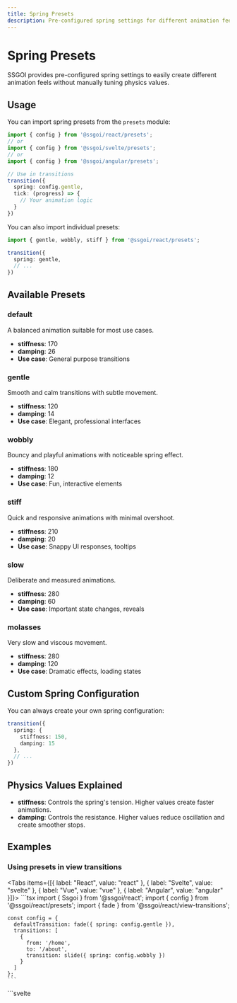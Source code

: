 ```yaml
---
title: Spring Presets
description: Pre-configured spring settings for different animation feels
---
```


# Spring Presets

SSGOI provides pre-configured spring settings to easily create different animation feels without manually tuning physics values.

## Usage

You can import spring presets from the `presets` module:

```typescript
import { config } from '@ssgoi/react/presets';
// or
import { config } from '@ssgoi/svelte/presets';
// or
import { config } from '@ssgoi/angular/presets';

// Use in transitions
transition({
  spring: config.gentle,
  tick: (progress) => {
    // Your animation logic
  }
})
```

You can also import individual presets:

```typescript
import { gentle, wobbly, stiff } from '@ssgoi/react/presets';

transition({
  spring: gentle,
  // ...
})
```

## Available Presets

### default
A balanced animation suitable for most use cases.
- **stiffness**: 170
- **damping**: 26
- **Use case**: General purpose transitions

### gentle
Smooth and calm transitions with subtle movement.
- **stiffness**: 120
- **damping**: 14
- **Use case**: Elegant, professional interfaces

### wobbly
Bouncy and playful animations with noticeable spring effect.
- **stiffness**: 180
- **damping**: 12
- **Use case**: Fun, interactive elements

### stiff
Quick and responsive animations with minimal overshoot.
- **stiffness**: 210
- **damping**: 20
- **Use case**: Snappy UI responses, tooltips

### slow
Deliberate and measured animations.
- **stiffness**: 280
- **damping**: 60
- **Use case**: Important state changes, reveals

### molasses
Very slow and viscous movement.
- **stiffness**: 280
- **damping**: 120
- **Use case**: Dramatic effects, loading states

## Custom Spring Configuration

You can always create your own spring configuration:

```typescript
transition({
  spring: {
    stiffness: 150,
    damping: 15
  },
  // ...
})
```

## Physics Values Explained

- **stiffness**: Controls the spring's tension. Higher values create faster animations.
- **damping**: Controls the resistance. Higher values reduce oscillation and create smoother stops.

## Examples

### Using presets in view transitions

<Tabs items={[{ label: "React", value: "react" }, { label: "Svelte", value: "svelte" }, { label: "Vue", value: "vue" }, { label: "Angular", value: "angular" }]}>
  <TabPanel value="react">
    ```tsx
    import { Ssgoi } from '@ssgoi/react';
    import { config } from '@ssgoi/react/presets';
    import { fade } from '@ssgoi/react/view-transitions';

    const config = {
      defaultTransition: fade({ spring: config.gentle }),
      transitions: [
        {
          from: '/home',
          to: '/about',
          transition: slide({ spring: config.wobbly })
        }
      ]
    };
    ```
  </TabPanel>
  <TabPanel value="svelte">
    ```svelte
    <script>
      import { Ssgoi } from '@ssgoi/svelte';
      import { config } from '@ssgoi/svelte/presets';
      import { fade, slide } from '@ssgoi/svelte/view-transitions';

      const config = {
        defaultTransition: fade({ spring: config.gentle }),
        transitions: [
          {
            from: '/home',
            to: '/about',
            transition: slide({ spring: config.wobbly })
          }
        ]
      };
    </script>

    <Ssgoi {config}>
      <slot />
    </Ssgoi>
    ```
  </TabPanel>
  <TabPanel value="vue">
    ```vue
    <script setup>
    import { Ssgoi } from '@ssgoi/vue';
    import { config } from '@ssgoi/vue/presets';
    import { fade, slide } from '@ssgoi/vue/view-transitions';

    const transitionConfig = {
      defaultTransition: fade({ spring: config.gentle }),
      transitions: [
        {
          from: '/home',
          to: '/about',
          transition: slide({ spring: config.wobbly })
        }
      ]
    };
    </script>
    
    <template>
      <Ssgoi :config="transitionConfig">
        <slot />
      </Ssgoi>
    </template>
    ```
  </TabPanel>
  <TabPanel value="angular">
    ```typescript
    import { Component } from '@angular/core';
    import { Ssgoi } from '@ssgoi/angular';
    import { config } from '@ssgoi/angular/presets';
    import { fade, slide } from '@ssgoi/angular/view-transitions';
    import type { SsgoiConfig } from '@ssgoi/angular';

    @Component({
      selector: 'app-root',
      standalone: true,
      imports: [Ssgoi],
      template: `
        <ssgoi [config]="config">
          <!-- App content -->
        </ssgoi>
      `
    })
    export class AppComponent {
      config: SsgoiConfig = {
        defaultTransition: fade({
         inSpring: config.gentle,
         outSpring: config.slow,
        }),
        transitions: [
          {
            from: '/home',
            to: '/about',
            transition: slide({ spring: config.wobbly })
          }
        ]
      };
    }
    ```
  </TabPanel>
</Tabs>

### Using presets in element transitions

<Tabs items={[{ label: "React", value: "react" }, { label: "Svelte", value: "svelte" }, { label: "Vue", value: "vue" }, { label: "Angular", value: "angular" }]}>
  <TabPanel value="react">
    ```tsx
    import { transition } from '@ssgoi/react';
    import { config } from '@ssgoi/react/presets';

    const fadeIn = transition({
      spring: config.slow,
      tick: (progress) => ({
        opacity: progress,
        transform: `translateY(${(1 - progress) * 20}px)`
      })
    });
    ```
  </TabPanel>
  <TabPanel value="svelte">
    ```svelte
    <script>
      import { transition } from '@ssgoi/svelte';
      import { config } from '@ssgoi/svelte/presets';

      const fadeIn = {
        spring: config.slow,
        tick: (progress) => ({
          opacity: progress,
          transform: `translateY(${(1 - progress) * 20}px)`
        })
      };
    </script>

    <div use:transition={{ key: 'fade-in', ...fadeIn }}>
      Content
    </div>
    ```
  </TabPanel>
  <TabPanel value="vue">
    ```vue
    <script setup>
    import { config } from '@ssgoi/vue/presets';
    import { fadeIn } from '@ssgoi/vue/transitions';

    const fadeTransition = {
      spring: config.slow,
      tick: (progress) => ({
        opacity: progress,
        transform: `translateY(${(1 - progress) * 20}px)`
      })
    };
    </script>

    <template>
      <div v-transition="{ key: 'fade-in', ...fadeTransition }">
        Content
      </div>
    </template>
    ```
  </TabPanel>
  <TabPanel value="angular">
    ```typescript
    import { Component } from '@angular/core';
    import { TransitionDirective } from '@ssgoi/angular';
    import { config } from '@ssgoi/angular/presets';
    import type { TransitionDirectiveConfig } from '@ssgoi/angular';

    @Component({
      selector: 'app-my',
      standalone: true,
      imports: [TransitionDirective],
      template: `
        <div [transition]="fadeInConfig">
          Content
        </div>
      `
    })
    export class MyComponent {
      fadeInConfig: TransitionDirectiveConfig = {
        spring: config.slow,
        tick: (progress) => ({
          opacity: progress,
          transform: `translateY(${(1 - progress) * 20}px)`
        })
      };
    }
    ```
  </TabPanel>
</Tabs>